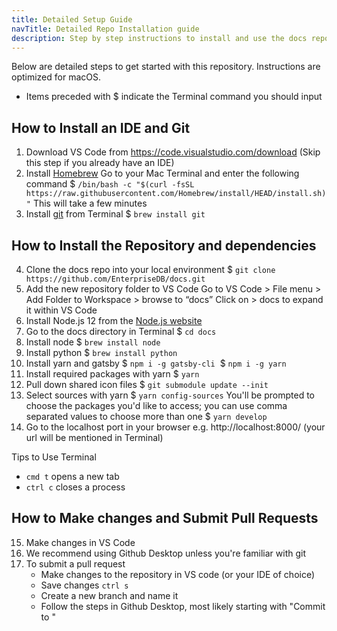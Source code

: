 ```yaml
---
title: Detailed Setup Guide
navTitle: Detailed Repo Installation guide
description: Step by step instructions to install and use the docs repo
---
```


Below are detailed steps to get started with this repository. Instructions are optimized for macOS.
- Items preceded with $ indicate the Terminal command you should input

## How to Install an IDE and Git
1. Download VS Code from https://code.visualstudio.com/download (Skip this step if you already have an IDE)
2. Install [Homebrew](https://brew.sh/)
    Go to your Mac Terminal and enter the following command
    $ `/bin/bash -c "$(curl -fsSL https://raw.githubusercontent.com/Homebrew/install/HEAD/install.sh)"`
    This will take a few minutes
3. Install [git](https://git-scm.com/) from Terminal
    $ `brew install git`

## How to Install the Repository and dependencies
4. Clone the docs repo into your local environment
    $ `git clone https://github.com/EnterpriseDB/docs.git`
5. Add the new repository folder to VS Code
    Go to VS Code > File menu > Add Folder to Workspace > browse to “docs”
    Click on > docs to expand it within VS Code
6. Install Node.js 12 from the [Node.js website](https://nodejs.org/en/download/)
7. Go to the docs directory in Terminal 
    $ `cd docs`
8. Install node 
    $ `brew install node`
9. Install python
    $ `brew install python`
10. Install yarn and gatsby
    $ `npm i -g gatsby-cli` 
    $ `npm i -g yarn`
11. Install required packages with yarn
    $ `yarn`
12. Pull down shared icon files
    $ `git submodule update --init`
13. Select sources with yarn
    $ `yarn config-sources`
    You'll be prompted to choose the packages you'd like to access; you can use comma separated values to choose more than one
    $ `yarn develop`
14. Go to the localhost port in your browser e.g. http://localhost:8000/ (your url will be mentioned in Terminal)

Tips to Use Terminal
- `cmd t` opens a new tab
- `ctrl c` closes a process

## How to Make changes and Submit Pull Requests
15. Make changes in VS Code
16. We recommend using Github Desktop unless you're familiar with git
17. To submit a pull request
    - Make changes to the repository in VS code (or your IDE of choice)
    - Save changes `ctrl s` 
    - Create a new branch and name it
    - Follow the steps in Github Desktop, most likely starting with "Commit to <branch-name>"
